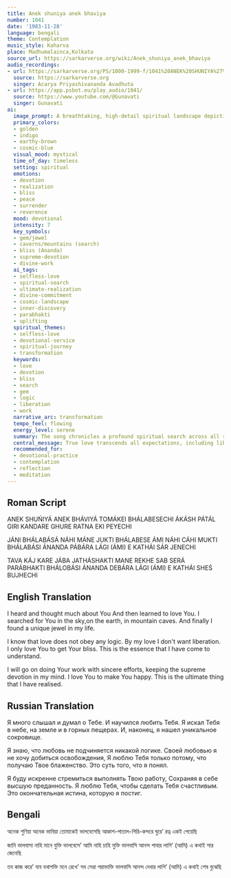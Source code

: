 ```yaml
---
title: Anek shuniya anek bhaviya
number: 1041
date: '1983-11-28'
language: bengali
theme: Contemplation
music_style: Kaharva
place: Madhumalainca,Kolkata
source_url: https://sarkarverse.org/wiki/Anek_shuniya_anek_bhaviya
audio_recordings:
- url: https://sarkarverse.org/PS/1000-1999-f/1041%20ANEK%20SHUNIYA%27%20ANEK%20BHA%27VIYA%27.mp3
  source: https://sarkarverse.org
  singer: Acarya Priyashivananda Avadhuta
- url: https://app.psbot.eu/play_audio/1041/
  source: https://www.youtube.com/@Gunavati
  singer: Gunavati
ai:
  image_prompt: A breathtaking, high-detail spiritual landscape depicting a lone, contemplative figure standing on a craggy mountain peak, symbolizing the end of a vast search across 'heaven, hell, and cavern'. The scene is dominated by deep indigo and cosmic blues merging with rugged, earthy tones. The figure is illuminated by a single, radiant, diffused golden light source—the 'one gem' of Divine Love—which radiates outward from their heart, symbolizing the final realization of loving for the sake of giving bliss and selfless devotion (parábhakti). Mystical and sublime atmosphere.
  primary_colors:
  - golden
  - indigo
  - earthy-brown
  - cosmic-blue
  visual_mood: mystical
  time_of_day: timeless
  setting: spiritual
  emotions:
  - devotion
  - realization
  - bliss
  - peace
  - surrender
  - reverence
  mood: devotional
  intensity: 7
  key_symbols:
  - gem/jewel
  - caverns/mountains (search)
  - bliss (Ananda)
  - supreme-devotion
  - divine-work
  ai_tags:
  - selfless-love
  - spiritual-search
  - ultimate-realization
  - divine-commitment
  - cosmic-landscape
  - inner-discovery
  - parabhakti
  - uplifting
  spiritual_themes:
  - selfless-love
  - devotional-service
  - spiritual-journey
  - transformation
  keywords:
  - love
  - devotion
  - bliss
  - search
  - gem
  - logic
  - liberation
  - work
  narrative_arc: transformation
  tempo_feel: flowing
  energy_level: serene
  summary: The song chronicles a profound spiritual search across all realms, culminating in the discovery of unique Divine Love, referred to as the 'one gem.' The seeker progresses from the initial motive of loving to receive bliss, to the higher, final realization of loving solely for the sake of giving that bliss and committing to the Divine's work through supreme, selfless devotion.
  central_message: True love transcends all expectations, including liberation, culminating in supreme devotion and selfless service performed purely for the sake of sharing Divine joy.
  recommended_for:
  - devotional-practice
  - contemplation
  - reflection
  - meditation
---
```


## Roman Script

ANEK SHUŃIYÁ ANEK BHÁVIYÁ
TOMÁKEI BHÁLABESECHI
ÁKÁSH PÁTÁL GIRI KANDARE GHURE
RATNA EKI PEYECHI

JÁNI BHÁLABÁSÁ NÁHI MÁNE JUKTI
BHÁLABESE ÁMI NÁHI CÁHI MUKTI
BHÁLABÁSI ÁNANDA PÁBÁRA LÁGI (ÁMI)
E KATHÁI SÁR JENECHI

TAVA KÁJ KARE JÁBA JATHÁSHAKTI
MANE REKHE SAB SERÁ PARÁBHAKTI
BHÁLOBÁSI ÁNANDA DEBÁRA LÁGI (ÁMI)
E KATHÁI SHEŚ BUJHECHI

## English Translation

I heard and thought much about You
And then learned to love You.
I searched for You in the sky,on the earth, in mountain caves.
And finally I found a unique jewel in my life.

I know that love does not obey any logic.
By my love I don't want liberation.
I only love You to get Your bliss.
This is the essence that I have come to understand.

I will go on doing Your work with sincere efforts,
keeping the supreme devotion in my mind.
I love You to make You happy.
This is the ultimate thing that I have realised.

## Russian Translation

Я много слышал и думал о Тебе.
И научился любить Тебя.
Я искал Тебя в небе, на земле и в горных пещерах.
И, наконец, я нашел уникальное сокровище.

Я знаю, что любовь не подчиняется никакой логике.
Своей любовью я не хочу добиться освобождения,
Я люблю Тебя только потому, что получаю Твое блаженство.
Это суть того, что я понял.

Я буду искренне стремиться выполнять Твою работу,
Сохраняя в себе высшую преданность.
Я люблю Тебя, чтобы сделать Тебя счастливым.
Это окончательная истина, которую я постиг.

## Bengali

অনেক শুণিয়া অনেক ভাবিয়া
তোমাকেই ভালবেসেছি
আকাশ-পাতাল-গিরি-কন্দরে ঘুরে’
রত্ন একই পেয়েছি

জানি ভালবাসা নাহি মানে যুক্তি
ভালবেসে’ আমি নাহি চাহি মুক্তি
ভালবাসি আনন্দ পাবার লাগি’ (আমি)
এ কথাই সার জেনেছি

তব কাজ করে’ যাব যথাশক্তি
মনে রেখে’ সব সেরা  পরাভাক্তি
ভালবাসি আনন্দ দেবার লাগি’ (আমি)
এ কথাই শেষ বুঝেছি
